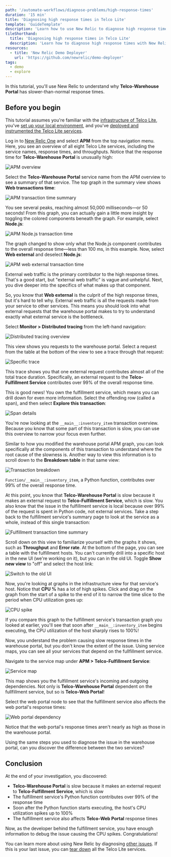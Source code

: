 ```yaml
---
path: '/automate-workflows/diagnose-problems/high-response-times'
duration: '15 min'
title: 'Diagnosing high response times in Telco Lite'
template: 'GuideTemplate'
description: 'Learn how to use New Relic to diagnose high response times in your services.'
tileShorthand:
  title: 'Diagnosing high response times in Telco Lite'
  description: 'Learn how to diagnose high response times with New Relic'
resources:
  - title: 'New Relic Demo Deployer'
    url: 'https://github.com/newrelic/demo-deployer'
tags:
  - demo
  - explore
---
```


In this tutorial, you'll use New Relic to understand why **Telco-Warehouse Portal** has slower-than-normal response times.

## Before you begin

This tutorial assumes you're familiar with the [infrastructure of Telco Lite](diagnose-problems#welcome-to-acme-telco-lite), you've [set up your local environment](diagnose-problems#set-up-your-environment), and you've [deployed and instrumented the Telco Lite services](diagnose-problems#deploy-telco-lite).

<Steps>

<Step>

Log in to [New Relic One](one.newrelic.com) and select **APM** from the top navigation menu. Here, you see an overview of all eight Telco Lite services, including the service names, response times, and throughputs. Notice that the response time for **Telco-Warehouse Portal** is unusually high:

![APM overview](../../../images/telco-lite/high-response-times.png)

Select the **Telco-Warehouse Portal** service name from the APM overview to see a summary of that service. The top graph in the summary view shows **Web transactions time**:

![APM transaction time summary](../../../images/telco-lite/apm-summary.png)

You see several peaks, reaching almost 50,000 milliseconds—or 50 seconds! From this graph, you can actually gain a little more insight by toggling the colored components beneath the graph. For example, select **Node.js**:

![APM Node.js transaction time](../../../images/telco-lite/apm-node.png)

The graph changed to show only what the Node.js component contributes to the overall response time—less than 100 ms, in this example. Now, select **Web external** and deselect **Node.js**:

![APM web external transaction time](../../../images/telco-lite/apm-webex.png)

External web traffic is the primary contributor to the high response times. That's a good start, but "external web traffic" is vague and unhelpful. Next, you dive deeper into the specifics of what makes up that component.

</Step>

<Step>

So, you know that **Web external** is the culprit of the high response times, but it's hard to tell why. External web traffic is all the requests made from your service to other services. This means you should look into what external requests that the warehouse portal makes to try to understand exactly what external service is the bottleneck.

Select **Monitor > Distributed tracing** from the left-hand navigation:

![Distributed tracing overview](../../../images/telco-lite/dt-overview.png)

This view shows you requests to the warehouse portal. Select a request from the table at the bottom of the view to see a trace through that request:

![Specific trace](../../../images/telco-lite/dt-trace.png)

This trace shows you that one external request contributes almost all of the total trace duration. Specifically, an external request to the **Telco-Fulfillment Service** contributes over 99% of the overall response time.

This is good news! You own the fulfillment service, which means you can drill down for even more information. Select the offending row (called a span), and then select **Explore this transaction**:

![Span details](../../../images/telco-lite/dt-span-details.png)

</Step>

<Step>

You're now looking at the `__main__:inventory_item` transaction overview. Because you know that some part of this transaction is slow, you can use this overview to narrow your focus even further.

Similar to how you modified the warehouse portal APM graph, you can look specifically at the components of this transaction to understand where the root cause of the slowness is. Another way to view this information is to scroll down to the **Breakdown table** in that same view:

![Transaction breakdown](../../../images/telco-lite/transaction-breakdown.png)

`Function/__main__:inventory_item`, a Python function, contributes over 99% of the overall response time.

At this point, you know that **Telco-Warehouse Portal** is slow because it makes an external request to **Telco-Fulfillment Service**, which is slow. You also know that the issue in the fulfillment service is local because over 99% of the request is spent in Python code, not external services. Take a step back to the fulfillment service's summary page to look at the service as a whole, instead of this single transaction:

![Fulfillment transaction time summary](../../../images/telco-lite/apm-fulfillment-summary.png)

</Step>

<Step>

Scroll down on this view to familiarize yourself with the graphs it shows, such as **Throughput** and **Error rate**. At the bottom of the page, you can see a table with the fulfillment hosts. You can't currently drill into a specific host in the new UI (we're working on it), but you can in the old UI. Toggle **Show new view** to "off" and select the host link:

![Switch to the old UI](../../../images/telco-lite/old-ui.png)

</Step>

<Step>

Now, you're looking at graphs in the infrastructure view for that service's host. Notice that **CPU %** has a lot of high spikes. Click and drag on the graph from the start of a spike to the end of it to narrow the time slice to the period when CPU utilization goes up:

![CPU spike](../../../images/telco-lite/cpu-spike.png)

If you compare this graph to the fulfillment service's transaction graph you looked at earlier, you'll see that soon after `__main__:inventory_item` begins executing, the CPU utilization of the host sharply rises to 100%!

</Step>

<Step>

Now, you understand the problem causing slow response times in the warehouse portal, but you don't know the extent of the issue. Using service maps, you can see all your services that depend on the fullfillment service.

Navigate to the service map under **APM > Telco-Fulfillment Service**:

![Service map](../../../images/telco-lite/service-map.png)

This map shows you the fulfillment service's incoming and outgoing dependencies. Not only is **Telco-Warehouse Portal** dependent on the fullfillment service, but so is **Telco-Web Portal**!

Select the web portal node to see that the fulfillment service also affects the web portal's response times:

![Web portal dependency](../../../images/telco-lite/web-portal-dep.png)

<Tip title="Extra Credit">

Notice that the web portal's response times aren't nearly as high as those in the warehouse portal.

Using the same steps you used to diagnose the issue in the warehouse portal, can you discover the difference between the two services?

</Tip>

## Conclusion

At the end of your investigation, you discovered:

- **Telco-Warehouse Portal** is slow because it makes an external request to **Telco-Fulfillment Service**, which is slow
- The fulfillment service's Python function contributes over 99% of the response time
- Soon after the Python function starts executing, the host's CPU utilization spikes up to 100%
- The fulfillment service also affects **Telco-Web Portal** response times

Now, as the developer behind the fulfillment service, you have enough information to debug the issue causing the CPU spikes. Congratulations!

You can learn more about using New Relic by diagnosing [other issues](diagnose-problems#view-your-services). If this is your last issue, you can [tear down](diagnose-problems#tear-down-telco-lite) all the Telco Lite services.